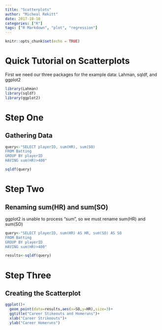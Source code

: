 ---
title: "Scatterplots"
author: "Micheal Rekitt"
date: 2017-10-18
categories: ["R"]
tags: ["R Markdown", "plot", "regression"]
---

```{r setup, include=FALSE}
knitr::opts_chunk$set(echo = TRUE)
```
# Quick Tutorial on Scatterplots

First we need our three packages for the example data: Lahman, sqldf, and ggplot2
```{r}
library(Lahman)
library(sqldf)
library(ggplot2)
```
# Step One

## Gathering Data

```{r}
query<-"SELECT playerID, sum(HR), sum(SO)
FROM Batting
GROUP BY playerID
HAVING sum(HR)>400"

sqldf(query)
```
# Step Two

## Renaming sum(HR) and sum(SO)

ggplot2 is unable to process "sum", so we must rename sum(HR) and sum(SO)

```{r}
query<-"SELECT playerID, sum(HR) AS HR, sum(SO) AS SO
FROM Batting
GROUP BY playerID
HAVING sum(HR)>400"

results<-sqldf(query)
```
# Step Three

## Creating the Scatterplot


```{r}
ggplot()+
  geom_point(data=results,aes(x=SO,y=HR),size=3)+
  ggtitle("Career Stikeouts and Homeruns")+
  xlab("Career Strikeouts")+
  ylab("Career Homeruns")

```

